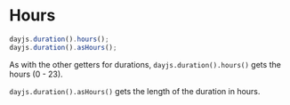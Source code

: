 # Hours

```javascript
dayjs.duration().hours();
dayjs.duration().asHours();
```

As with the other getters for durations, `dayjs.duration().hours()` gets the hours (0 - 23).

`dayjs.duration().asHours()` gets the length of the duration in hours.
